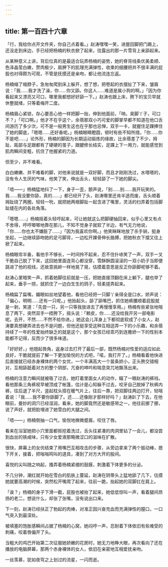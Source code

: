 ```yaml
---
---
---
```

title: 第一百四十六章
---



「行，我给你点开文件夹，你自己点着看。」赵涛嘿嘿一笑，进屋回脚把门踢上，还没走到床边，手已经把杨楠的秋衣掀了起来，往露出的那一片雪背上亲舔起来。

从某种意义上讲，背后位真的是最适合玩弄杨楠的姿势，她的脊背线条优美柔顺、色泽晶莹白嫩，赘肉极少，肩胛下的肌理充满弹性，收束的细腰把并不很丰满的屁股也衬得颇为可观，不管是抚摸还是亲吻，都让他流连忘返。

杨楠缩了缩脖子，急匆匆爬到床上躲开，想了想，把卷起的衣摆扯了下来，皱眉说：「我……我才洗了澡，你……你又舔。你这人……难道是属小狗的啊。」「因为你看起来又漂亮又可口，哪里我都想好好舔一下。」赵涛也跟上床，胯下的宝贝早就休整就绪，只等着梅开二度。

杨楠眉心紧锁，存心要恶心他一样把脚一抬，伸到他面前，「呐，臭脚丫子，可口不？」「可口啊。」他才不在乎这个，余蓓那双小巧可爱的脚掌早都不知道在他口舌间游历了多少次，可不是一般男生这也在乎那也忌惮，双手一卡，就握住足踝捧住了她的脚底，「嗯嗯……还好香呢。」杨楠眼睛瞪圆，顿时有些不知所措，「你……你不是吧……」论外形，杨楠的脚因为长期运动锻炼的缘故，比余蓓差了不少，拇趾、跖部与足跟都有了硬硬的茧子，跟腱修长结实，足踝上下一用力，就能感觉到肌肉瞬间变粗，抗住了他握紧的力道。

但至少，并不难看。

白白嫩嫩、并不难看的脚，对他来说就是一双好脚，而且才刚刚洗过，水嗒嗒的，没有令人生厌的气味，他笑了笑，伸出舌头，轻轻舔了一下她的脚尖。

「唔——」杨楠猛地抖了一下，身子一歪，颤声说，「别……别……我开玩笑的。我……我没要你舔，真的……」都已经开了头，赵涛哪里还肯半途而废，舌头顺着拇趾绕了两圈，轻轻一吮，就把她两根脚趾一起含进了嘴里，灵活的扫弄着包括脚趾缝在内的各处角落。

「嗯嗯……」杨楠摇着头轻哼起来，可让她就这么把脚硬抽回来，似乎心里又有点不舍得，哼哼唧唧地靠在那儿，不知不觉身子就软了半边，有气无力地说，「你……你也太不嫌脏了……」「因为我喜欢你啊。」他笑眯眯地放了杀手锏，挺身坐起，一边继续舔吻她的足弓脚背，一边松开踝骨伸长胳膊，把她秋衣下摆又往上掀了起来。

杨楠眼帘半垂，看他手不够长，一时间拎不起来，忍不住扑哧笑了一声，双手一叉干脆自己脱了下来，这回她里面连背心都没穿，雪酥酥圆滚滚的一双小奶子当即便跳进了他的视线，还故意挑衅一样地晃了晃，估摸着意思是反正你舔脚呢够不着。

赵涛心里暗笑一声，抓着她脚往前就是一压，把她直接顶翻在床上躺下，腿也举了起来，垂手一捞，就抓住了一边白生生的鸽子，轻柔搓弄起来。

杨楠扁了扁嘴，媚眼如丝地望着他，看他已经把一只脚丫亲得全是口水，娇声说：「偏心，明明……还有一只呢。」他抬起头，舔了舔嘴巴，抓住她裤腰顺着屁股就是一剥，笑道：「先尝一只，另一只等我放进去了再慢慢享用。」杨楠有些紧张地喘息了两下，突然双手一捂胯下，摇头说：「赖皮，你……还没给我开另一部电影呢。去开，不然……不然不给你进。」她这会儿浑身上下都彻底软成了小女人，赵涛要真想硬弄进去也不是问题，但他还挺享受这种互相逗弄一下的小乐趣，和余蓓持续了一年的性爱始终缺乏的就是这个，那个女孩已经乖巧到连撒娇一下的性别本能都不记得，反而少了很多味道。

「好好好，」他翘起唇角，返身过去打开了最后一部，既然杨楠对性爱的适应如此良好，干脆就提前了解一下更加愉悦的方式吧，「喏，我打开了。」杨楠看着他快进后直接就已经赤身裸体的两个女优，一个丰满高大一个苗条娇小，正头胯交错相对，互相舔舐着对方的整个阴部，亢奋的呻吟和喘息突兀地飘荡出来。

杨楠的注意力瞬间就被吸了过去，她盯着里面女人的动作，瞄了一眼赵涛的裤裆，看他那条三角裤衩早被顶成了帐篷，估计是心知躲不过去，咬牙自己脱掉了秋裤内裤，往后退了半尺，竖起枕头搭在暖气片上，往后一靠，把双脚往两边打开，轻喘着说：「我……我不要你舔脚了。还……还像刚才那样好吗？」赵涛趴了下去，在他眼前，曼妙的洞穴已经湿润，看来，她的脚竟然还是敏感带之一，他往前挪了挪，说了声好，就把脸埋进了她雪白的大腿之间。

「唔——」杨楠倒抽一口气，愉悦地微微蹙眉，咬住了唇。

看来在浴室她把小穴里面都抠挖着洗过，舌头往紧凑的肉洞里钻了一会儿，都没尝到血丝的铁咸味，只有少女爱液那略微涩口的滋味在扩散。

很快，屏幕上的女优结束了用嘴巴互相攻击的步骤，从旁边拿来了两个振动棒，摁下开关，接着，把嗡嗡鸣叫的道具，凑到了对方大开的股间。

喜悦的尖叫随之响起，搔弄着杨楠紧绷的鼓膜，刺激着下体更多的分泌。

不几分钟，潮红就开始在雪白的肌肤上蔓延，赵涛在阴蒂头上猛地舔了几下，估摸她就要高潮的时候，突然松开嘴爬了起来，往前一跪，抬起她的双脚扛在肩上。

「诶？」杨楠的身子下滑一截，屁股也被抬了起来，她低低惊叫一声，看着腿间昂扬的老二，想说什么，却张了张嘴，没有说出口来。

下一刻，赵涛已经扶正了勃起的肉棒，对准正因兴奋充血而充满弹性的膣口，一口气突入到最深处。

被填塞的饱胀感瞬间占据了杨楠的心窝，她闷哼一声，忍耐着下体依旧有些难受的刺痛，咬着唇偏开了头。

当粗大的鸡巴开始第二次征服她娇嫩的花房时，她无力地睁大眼，再次看向了还在播放的电脑屏幕，那两个赤身裸体的女人，依旧在亲密地互相爱抚亲吻。

一丝羡慕，犹如夜穹之上划过的流星，一闪而逝。
